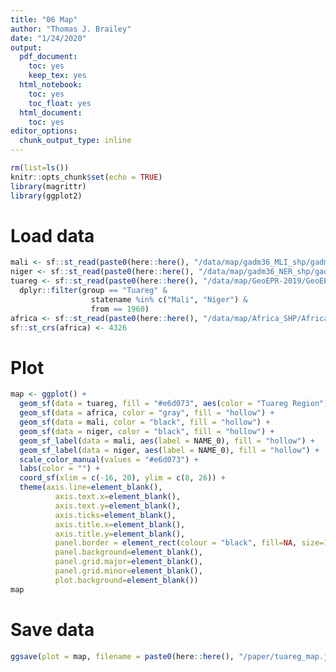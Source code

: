 ```yaml
---
title: "06 Map"
author: "Thomas J. Brailey"
date: "1/24/2020"
output:
  pdf_document:
    toc: yes
    keep_tex: yes
  html_notebook:
    toc: yes
    toc_float: yes
  html_document:
    toc: yes
editor_options:
  chunk_output_type: inline
---
```

<style>
    body .main-container {
        max-width: 100%;
    }
</style>

```r
rm(list=ls())
knitr::opts_chunk$set(echo = TRUE)
library(magrittr)
library(ggplot2)
```

# Load data
```r
mali <- sf::st_read(paste0(here::here(), "/data/map/gadm36_MLI_shp/gadm36_MLI_0.shp"))
niger <- sf::st_read(paste0(here::here(), "/data/map/gadm36_NER_shp/gadm36_NER_0.shp"))
tuareg <- sf::st_read(paste0(here::here(), "/data/map/GeoEPR-2019/GeoEPR.shp")) %>%
  dplyr::filter(group == "Tuareg" & 
                  statename %in% c("Mali", "Niger") & 
                  from == 1960)
africa <- sf::st_read(paste0(here::here(), "/data/map/Africa_SHP/Africa.shp"))
sf::st_crs(africa) <- 4326

```

# Plot 
```r
map <- ggplot() +
  geom_sf(data = tuareg, fill = "#e6d073", aes(color = "Tuareg Region"), alpha = .7) +
  geom_sf(data = africa, color = "gray", fill = "hollow") +
  geom_sf(data = mali, color = "black", fill = "hollow") +
  geom_sf(data = niger, color = "black", fill = "hollow") +
  geom_sf_label(data = mali, aes(label = NAME_0), fill = "hollow") +
  geom_sf_label(data = niger, aes(label = NAME_0), fill = "hollow") +
  scale_color_manual(values = "#e6d073") +
  labs(color = "") +
  coord_sf(xlim = c(-16, 20), ylim = c(8, 26)) +
  theme(axis.line=element_blank(),
          axis.text.x=element_blank(),
          axis.text.y=element_blank(),
          axis.ticks=element_blank(),
          axis.title.x=element_blank(),
          axis.title.y=element_blank(),   
          panel.border = element_rect(colour = "black", fill=NA, size=1),
          panel.background=element_blank(), 
          panel.grid.major=element_blank(),
          panel.grid.minor=element_blank(),
          plot.background=element_blank()) 
map
```

# Save data 
```r
ggsave(plot = map, filename = paste0(here::here(), "/paper/tuareg_map.jpeg"), width = 10, height = 10)
```
